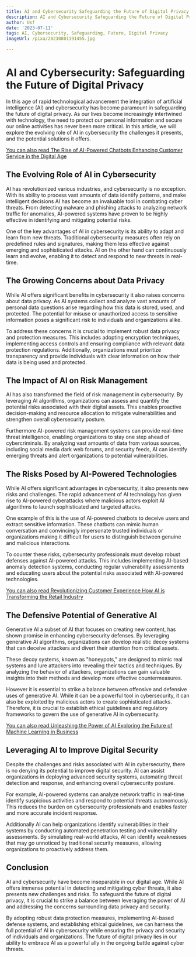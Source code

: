 ```yaml
---
title: AI and Cybersecurity Safeguarding the Future of Digital Privacy
description: AI and Cybersecurity Safeguarding the Future of Digital Privacy
author: Usf
date: '2023-07-11'
tags: AI, Cybersecurity, Safeguarding, Future, Digital Privacy
imageUrl: /pixa/20230801191455.jpg

---
```

# AI and Cybersecurity: Safeguarding the Future of Digital Privacy

In this age of rapid technological advancement the integration of artificial intelligence (AI)  and cybersecurity has become paramount in safeguarding the future of digital privacy. As our  lives become increasingly intertwined with technology, the  need to protect our personal information and secure our online activities has never been more critical. In this article, we will  explore the evolving  role  of AI in  cybersecurity  the challenges it presents, and the potential solutions it offers.

[You can also read The  Rise  of AI-Powered  Chatbots Enhancing Customer Service in the Digital Age](The%20Rise%20of%20AI-Powered%20Chatbots%20Enhancing%20Customer%20Service%20in%20the%20Digital%20Age)


## The Evolving Role of AI in Cybersecurity

AI  has revolutionized various industries, and cybersecurity is no exception. With its ability to process vast amounts of data identify patterns,  and make intelligent  decisions AI has become an invaluable tool in combating cyber  threats. From detecting malware  and phishing attacks to analyzing network traffic for anomalies, AI-powered systems have proven to be highly effective in identifying and mitigating potential risks.

One of the key advantages of  AI in cybersecurity is its ability to adapt and learn from new threats. Traditional cybersecurity measures often rely on predefined rules  and signatures, making them less effective against emerging  and sophisticated attacks. AI on the other hand can continuously learn and evolve, enabling it  to detect and  respond to new threats in real-time.

## The Growing  Concerns about Data Privacy

While AI offers significant benefits in cybersecurity it also  raises concerns about data privacy. As AI systems collect  and analyze vast amounts of personal data questions arise regarding how this data is stored,  used, and protected. The potential for misuse or unauthorized  access to sensitive information poses  a significant risk to individuals  and organizations alike.

To address these concerns  it is crucial to implement robust data privacy and  protection measures.  This includes adopting encryption techniques, implementing access controls and ensuring compliance with relevant data protection regulations. Additionally, organizations must  prioritize transparency and provide individuals with clear information on how their data is being used and protected.

## The Impact of AI on Risk Management

AI has also transformed the field of risk management in cybersecurity. By leveraging  AI algorithms, organizations can assess and quantify the potential risks associated with their digital assets. This enables proactive decision-making and resource allocation to mitigate vulnerabilities and strengthen overall  cybersecurity posture.

Furthermore AI-powered risk management systems can provide real-time threat intelligence, enabling organizations to stay one step ahead of  cybercriminals. By analyzing  vast amounts of  data from various sources, including social media dark  web forums, and security feeds, AI can identify  emerging  threats and alert organizations to potential vulnerabilities.

## The Risks Posed by  AI-Powered Technologies

While AI offers significant advantages in cybersecurity, it also presents new risks and challenges. The rapid advancement of AI technology has given rise to AI-powered cyberattacks where malicious actors exploit AI algorithms to launch sophisticated and targeted attacks.

One example of this is the use of AI-powered chatbots to deceive users and extract sensitive information. These  chatbots can mimic human  conversation and  convincingly impersonate trusted individuals or organizations making  it difficult for users to distinguish between genuine and malicious interactions.

To counter these risks, cybersecurity professionals must develop robust defenses against AI-powered attacks. This includes implementing AI-based anomaly detection systems, conducting regular vulnerability assessments and educating users about the potential risks associated with  AI-powered technologies.

[You can also read Revolutionizing Customer Experience How AI is Transforming the  Retail Industry](Revolutionizing%20Customer%20Experience%20How%20AI%20is%20Transforming%20the%20Retail%20Industry)


## The Defensive Potential of Generative AI

Generative AI a subset of AI that  focuses  on creating new content, has shown promise in enhancing cybersecurity defenses. By leveraging generative AI  algorithms, organizations can develop realistic decoy systems that can deceive  attackers and divert their attention  from critical assets.

These decoy systems, known as "honeypots," are designed to mimic real systems and lure attackers into revealing their tactics and techniques. By analyzing the behavior of attackers, organizations can gain  valuable insights into their  methods and develop more  effective countermeasures.

However  it  is essential to strike a balance between offensive and defensive uses of generative AI.  While  it can be  a powerful tool  in cybersecurity, it can also be exploited by malicious  actors to  create sophisticated attacks. Therefore, it is crucial to establish ethical guidelines and regulatory frameworks  to govern the use of generative AI in cybersecurity.

[You can also read  Unleashing the Power of AI Exploring the  Future of Machine Learning in Business](Unleashing%20the%20Power%20of%20AI%20Exploring%20the%20Future%20of%20Machine%20Learning%20in%20Business)


## Leveraging AI to Improve Digital Security

Despite the challenges and risks associated with AI in  cybersecurity, there is no denying its  potential to improve digital security. AI can assist organizations in  deploying advanced security  systems, automating threat detection and response,  and enhancing overall cybersecurity posture.

For example, AI-powered systems can analyze network traffic in real-time identify suspicious activities and respond to potential threats autonomously.  This reduces  the burden on cybersecurity professionals and enables faster and more accurate incident response.

Additionally AI  can help organizations identify vulnerabilities in their systems by  conducting automated penetration testing and vulnerability assessments. By simulating real-world attacks, AI can identify weaknesses that  may go unnoticed by traditional security measures, allowing organizations to proactively address them.

##  Conclusion

AI  and cybersecurity have become  inseparable in our digital age. While AI offers immense potential in detecting  and mitigating cyber threats, it also presents new  challenges and risks. To safeguard the future of digital privacy, it is  crucial to strike a balance  between leveraging the power of AI and addressing the concerns surrounding data privacy and security.

By adopting  robust data protection measures, implementing AI-based defense systems,  and establishing ethical guidelines, we  can harness  the full  potential of AI in cybersecurity while ensuring the privacy and security of individuals and  organizations. The future of digital privacy lies in our  ability to embrace  AI as  a powerful  ally in the ongoing battle against  cyber threats.